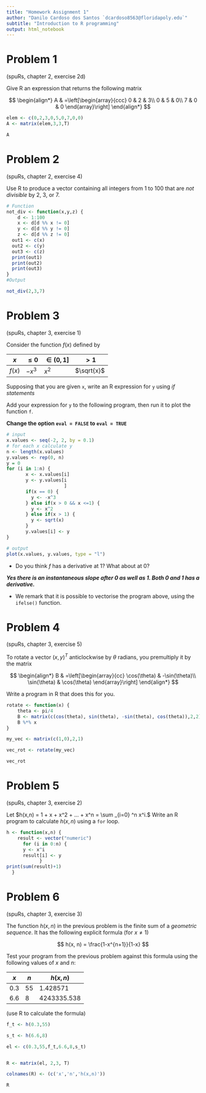 ```yaml
---
title: "Homework Assignment 1"
author: "Danilo Cardoso dos Santos `dcardoso8563@floridapoly.edu`"
subtitle: "Introduction to R programming"
output: html_notebook
---
```



# Problem 1 
(spuRs, chapter 2, exercise 2d)

Give R an expression that returns the following matrix

$$
\begin{align*}
A & =\left[\begin{array}{ccc}
0 & 2 & 3\\
0 & 5 & 0\\
7 & 0 & 0
\end{array}\right]
\end{align*}
$$


```r
elem <- c(0,2,3,0,5,0,7,0,0)
A <- matrix(elem,3,3,T)

A
```


# Problem 2
(spuRs, chapter 2, exercise 4)

Use R to produce a vector containing all integers from 1 to 100 that are _not divisible_ by 2, 3, or 7.

```r
# Function
not_div <- function(x,y,z) {
    d <- 1:100
    x <- d[d %% x != 0]
    y <- d[d %% y != 0]
    z <- d[d %% z != 0]
  out1 <- c(x)
  out2 <- c(y)
  out3 <- c(z)
  print(out1)
  print(out2)
  print(out3)   
}
#Output

not_div(2,3,7)
```



# Problem 3
(spuRs, chapter 3, exercise 1)

Consider the function $f(x)$ defined by 

$x$       | $\leq 0$  | $\in(0, 1]$ | $>1$
----------|-----------|-------------|------------
$f(x)$    | $-x^3$    | $x^2$       | $\sqrt{x}$


Supposing that you are given `x`, write an R expression for `y` using _if statements_

Add your expression for `y` to the following program, then run it to plot the
function `f`.

**Change the option `eval = FALSE` to `eval = TRUE`**

```r
# input
x.values <- seq(-2, 2, by = 0.1)
# for each x calculate y
n <- length(x.values)
y.values <- rep(0, n)
y = 0
for (i in 1:n) {
       x <- x.values[i]
       y <- y.values[i
                     ]
       if(x == 0) {
         y <- -x^3
       } else if(x > 0 && x <=1) {
         y <- x^2
       } else if(x > 1) {
         y <- sqrt(x)
       }
       y.values[i] <- y
}

# output
plot(x.values, y.values, type = "l")
```

- Do you think $f$ has a derivative at 1? What about at 0?

**_Yes there is an instantaneous slope after 0 as well as 1. Both 0 and 1 has a derivative. _**


- We remark that it is possible to vectorise the program above, using the `ifelse()` function.



# Problem 4 
(spuRs, chapter 3, exercise 5)

To rotate a vector $(x,y)^T$ anticlockwise by $\theta$ radians, you
premultiply it by the matrix

$$
\begin{align*}
B & =\left[\begin{array}{cc}
\cos(\theta) & -\sin(\theta)\\
\sin(\theta) & \cos(\theta)
\end{array}\right]
\end{align*}
$$

Write a program in R that does this for you.

```r

rotate <- function(x) {
    theta <- pi/4
    B <- matrix(c(cos(theta), sin(theta), -sin(theta), cos(theta)),2,2)
    B %*% x
}

my_vec <- matrix(c(1,0),2,1)

vec_rot <- rotate(my_vec)

vec_rot

```



# Problem 5 
(spuRs, chapter 3, exercise 2)

Let $h(x,n) = 1 + x + x^2 + ... + x^n = \sum _{i=0} ^n x^i.$ Write an R program to calculate $h(x,n)$ using a `for` loop.

```r

h <- function(x,n) {
    result <- vector("numeric")
      for (i in 0:n) {
      y <- x^i
      result[i] <- y
            }
print(sum(result)+1)
  }

```


# Problem 6
(spuRs, chapter 3, exercise 3)

The function $h(x,n)$ in the previous problem is the finite sum of a _geometric sequence_. It has the following explicit formula (for $x \neq 1$)

$$
h(x, n) = \frac{1-x^{n+1}}{1-x}
$$


Test your program from the previous problem against this formula using the following values of $x$ and $n$:


$x$   | $n$  | $h(x,n)$    | 
------|------|-------------|
0.3   | 55   | 1.428571    | 
6.6   |  8   | 4243335.538 |


(use R to calculate the formula)


```r

f_t <- h(0.3,55)

s_t <- h(6.6,8)

el <- c(0.3,55,f_t,6.6,8,s_t)


R <- matrix(el, 2,3, T)

colnames(R) <- (c('x','n','h(x,n)'))

R

```

